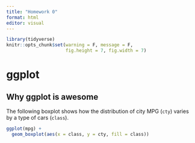 ```yaml
---
title: "Homework 0"
format: html
editor: visual
---
```


```r
library(tidyverse)
knitr::opts_chunk$set(warning = F, message = F,
                      fig.height = 7, fig.width = 7)
```

# ggplot

## Why ggplot is awesome

The following boxplot shows how the distribution of city MPG (`cty`) varies by a type of cars (`class`).

```r
ggplot(mpg) +
  geom_boxplot(aes(x = class, y = cty, fill = class))
```
